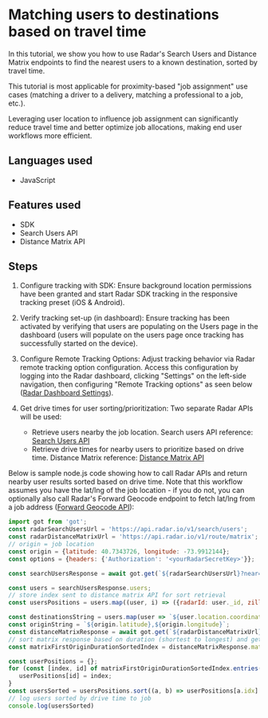 # Matching users to destinations based on travel time

In this tutorial, we show you how to use Radar's Search Users and Distance Matrix endpoints to find the nearest users to a known destination, sorted by travel time.

This tutorial is most applicable for proximity-based "job assignment" use cases (matching a driver to a delivery, matching a professional to a job, etc.).

Leveraging user location to influence job assignment can significantly reduce travel time and better optimize job allocations, making end user workflows more efficient.

## Languages used
- JavaScript

## Features used
- SDK
- Search Users API
- Distance Matrix API

## Steps
1. Configure tracking with SDK: Ensure background location permissions have been granted and start Radar SDK tracking in the responsive tracking preset (iOS & Android).

2. Verify tracking set-up (in dashboard): Ensure tracking has been activated by verifying that users are populating on the Users page in the dashboard (users will populate on the users page once tracking has successfully started on the device).

3. Configure Remote Tracking Options: Adjust tracking behavior via Radar remote tracking option configuration. Access this configuration by logging into the Radar dashboard, clicking "Settings" on the left-side navigation, then configuring "Remote Tracking options" as seen below ([Radar Dashboard Settings](https://radar.com/dashboard/settings)).

4. Get drive times for user sorting/prioritization: Two separate Radar APIs will be used:
   - Retrieve users nearby the job location. Search users API reference: [Search Users API](https://radar.com/documentation/api#search-users)
   - Retrieve drive times for nearby users to prioritize based on drive time. Distance Matrix reference: [Distance Matrix API](https://radar.com/documentation/api#matrix)

Below is sample node.js code showing how to call Radar APIs and return nearby user results sorted based on drive time. Note that this workflow assumes you have the lat/lng of the job location - if you do not, you can optionally also call Radar's Forward Geocode endpoint to fetch lat/lng from a job address ([Forward Geocode API](https://radar.com/documentation/api#forward-geocode)):

```javascript
import got from 'got';
const radarSearchUsersUrl = 'https://api.radar.io/v1/search/users';
const radarDistanceMatrixUrl = 'https://api.radar.io/v1/route/matrix';
// origin = job location
const origin = {latitude: 40.7343726, longitude: -73.9912144};
const options = {headers: {'Authorization': '<yourRadarSecretKey>'}};

const searchUsersResponse = await got.get(`${radarSearchUsersUrl}?near=${origin.latitude},${origin.longitude}`, options).json();

const users = searchUsersResponse.users;
// store index sent to distance matrix API for sort retrieval
const usersPositions = users.map((user, i) => ({radarId: user._id, zillowId: user.userId, idx: i}));

const destinationsString = users.map(user => `${user.location.coordinates[1]},${user.location.coordinates[0]}`).join("|");
const originString = `${origin.latitude},${origin.longitude}`;
const distanceMatrixResponse = await got.get(`${radarDistanceMatrixUrl}?origins=${originString}&destinations=${destinationsString}&mode=car&units=imperial`, options).json();
// sort matrix response based on duration (shortest to longest) and get index position
const matrixFirstOriginDurationSortedIndex = distanceMatrixResponse.matrix[0].sort((a, b) => a.duration.value - b.duration.value).map((userDuration) => userDuration.destinationIndex);

const userPositions = {};
for (const [index, id] of matrixFirstOriginDurationSortedIndex.entries()) {
   userPositions[id] = index;
}
const usersSorted = usersPositions.sort((a, b) => userPositions[a.idx] - userPositions[b.idx]);
// log users sorted by drive time to job
console.log(usersSorted)